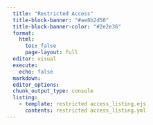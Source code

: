 ```yaml
---
  title: "Restricted Access"
  title-block-banner: "#ae8b2d50"
  title-block-banner-color: "#2e2e36"
  format:
    html:
      toc: false
      page-layout: full
  editor: visual
  execute:
    echo: false
  markdown: 
  editor_options: 
  chunk_output_type: console
  listing:
    - template: restricted access_listing.ejs
      contents: restricted access_listing.yml
---
```

